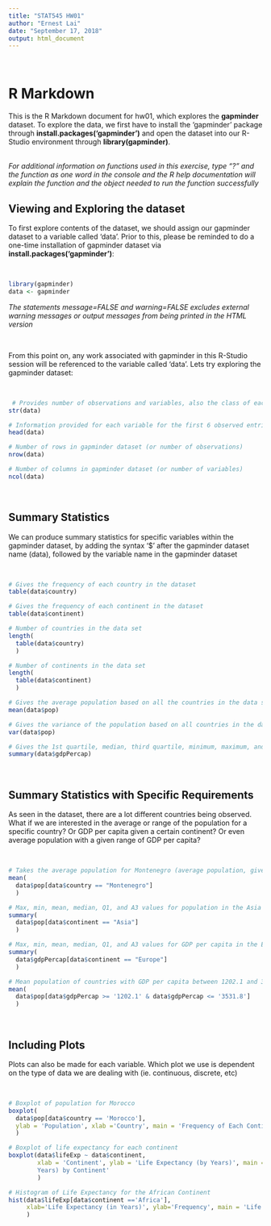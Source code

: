 ---
title: "STAT545 HW01"
author: "Ernest Lai"
date: "September 17, 2018"
output: html_document
---

<br/>

# R Markdown

This is the R Markdown document for hw01, which explores the **gapminder** dataset. To explore the data, we first have to install the 'gapminder' package through **install.packages('gapminder')** and open the dataset into our R-Studio environment through **library(gapminder)**.

<br/>
*For additional information on functions used in this exercise, type "?" and the function as one word in the console and the R help documentation will explain the function and the object needed to run the function successfully*
 

## Viewing and Exploring the dataset

To first explore contents of the dataset, we should assign our gapminder dataset to a variable called 'data'. Prior to this, please be reminded to do a one-time installation of gapminder dataset via **install.packages('gapminder')**:

<br/>

```{r view, message=FALSE, warning=FALSE}

library(gapminder)
data <- gapminder

```
*The statements message=FALSE and warning=FALSE excludes external warning messages or output messages from being printed in the HTML version*

<br/>

From this point on, any work associated with gapminder in this R-Studio session will be referenced to the variable called 'data'. Lets try exploring the gapminder dataset:

<br/>
```{r explore, message=FALSE, warning=FALSE, tidy=FALSE}

 # Provides number of observations and variables, also the class of each variable in the gapminder dataset
str(data)

# Information provided for each variable for the first 6 observed entries in the gapminder dataset
head(data) 

# Number of rows in gapminder dataset (or number of observations)
nrow(data) 

# Number of columns in gapminder dataset (or number of variables)
ncol(data) 

```

<br/>

## Summary Statistics
We can produce summary statistics for specific variables within the gapminder dataset, by adding the syntax '$' after the gapminder dataset name (data), followed by the variable name in the gapminder dataset

<br/>
```{r summary, message=FALSE, warning=FALSE}

# Gives the frequency of each country in the dataset
table(data$country) 

# Gives the frequency of each continent in the dataset
table(data$continent) 

# Number of countries in the data set
length(
  table(data$country)
  ) 

# Number of continents in the data set
length(
  table(data$continent)
  ) 

# Gives the average population based on all the countries in the data set
mean(data$pop) 

# Gives the variance of the population based on all countries in the data set
var(data$pop) 

# Gives the 1st quartile, median, third quartile, minimum, maximum, and average values for GDP per capita 
summary(data$gdpPercap) 

```

<br/>

## Summary Statistics with Specific Requirements

As seen in the dataset, there are a lot different countries being observed.  What if we are interested in the average or range of the population for a specific country? Or GDP per capita given a certain continent? Or even average population with a given range of GDP per capita?

<br/> 

```{r specifics, message = FALSE, warning=FALSE}

# Takes the average population for Montenegro (average population, given country = Montenegro)
mean(
  data$pop[data$country == "Montenegro"]
  ) 

# Max, min, mean, median, Q1, and A3 values for population in the Asia continent
summary(
  data$pop[data$continent == "Asia"]
  ) 

# Max, min, mean, median, Q1, and A3 values for GDP per capita in the Europe continent
summary(
  data$gdpPercap[data$continent == "Europe"]
  ) 

# Mean population of countries with GDP per capita between 1202.1 and 3531.8 inclusive.
mean(
  data$pop[data$gdpPercap >= '1202.1' & data$gdpPercap <= '3531.8']
  ) 
```

<br/>

## Including Plots

Plots can also be made for each variable. Which plot we use is dependent on the type of data we are dealing with (ie. continuous, discrete, etc)

<br/>
```{r  plots, message = FALSE, warning = FALSE}
# Boxplot of population for Morocco
boxplot(
  data$pop[data$country == 'Morocco'], 
  ylab = 'Population', xlab ='Country', main = 'Frequency of Each Continent in gapminder Dataset'
  )

# Boxplot of life expectancy for each continent
boxplot(data$lifeExp ~ data$continent, 
        xlab = 'Continent', ylab = 'Life Expectancy (by Years)', main = 'Boxplot of Life Expectancy (in
        Years) by Continent'
        ) 

# Histogram of Life Expectancy for the African Continent
hist(data$lifeExp[data$continent =='Africa'], 
     xlab='Life Expectancy (in Years)', ylab='Frequency', main = 'Life Expectancy (in Years) for Africa)'
     )
```


